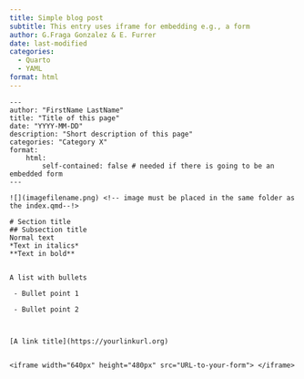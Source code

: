 ---
title: Simple blog post
subtitle: This entry uses iframe for embedding e.g., a form
author: G.Fraga Gonzalez & E. Furrer
date: last-modified
categories:
  - Quarto
  - YAML
format: html 
---

````
---
author: "FirstName LastName"
title: "Title of this page"
date: "YYYY-MM-DD"
description: "Short description of this page"
categories: "Category X"
format:
    html: 
        self-contained: false # needed if there is going to be an embedded form
---

![](imagefilename.png) <!-- image must be placed in the same folder as the index.qmd--!>

# Section title
## Subsection title
Normal text 
*Text in italics* 
**Text in bold** 


A list with bullets 

 - Bullet point 1 
 
 - Bullet point 2 



[A link title](https://yourlinkurl.org)


<iframe width="640px" height="480px" src="URL-to-your-form"> </iframe> 

````